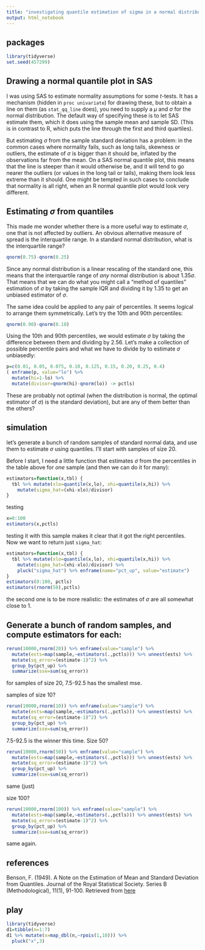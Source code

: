 ```yaml
---
title: "investigating quantile estimation of sigma in a normal distribution"
output: html_notebook
---
```


## packages

```r
library(tidyverse)
set.seed(457299)
```

## Drawing a normal quantile plot in SAS

I was using SAS to estimate normality assumptions for some $t$-tests. It has a mechanism (hidden in `proc univariate`) for drawing these, but to obtain a line on them (as `stat_qq_line` does), you need to supply a $\mu$ and $\sigma$ for the normal distribution. The default way of specifying these is to let SAS estimate them, which it does using the sample mean and sample SD. 
(This is in contrast to R, which puts the line through the first and third quartiles). 

But estimating $\sigma$ from the sample standard deviation has a problem: in the common cases where normality fails, such as long tails, skewness or outliers, the estimate of $\sigma$ is bigger than it should be, inflated by the observations far from the mean. On a SAS normal quantile plot, this means that the line is steeper than it would otherwise be, and it will tend to go nearer the outliers (or values in the long tail or tails), making them look less extreme than it should. One might be tempted in such cases to conclude that normality is all right, when an R normal quantile plot would look very different.

## Estimating $\sigma$ from quantiles

This made me wonder whether there is a more useful way to estimate $\sigma$, one that is not affected by outliers. An obvious alternative measure of spread is the interquartile range.
In a standard normal distribution, what is the interquartile range?

```r
qnorm(0.75)-qnorm(0.25)
```

Since any normal distribution is a linear rescaling of the standard one, this means that the interquartile range of *any* normal distribution is about $1.35\sigma$. That means that we can do what you might call a "method of quantiles" estimation of $\sigma$ by taking the sample IQR and dividing it by 1.35 to get an unbiased estimator of $\sigma$. 

The same idea could be applied to any pair of percentiles. It seems logical to arrange them symmetrically. Let's try the 10th and 90th percentiles:

```r
qnorm(0.90)-qnorm(0.10)
```

Using the 10th and 90th percentiles, we would estimate $\sigma$ by taking the difference between them and dividing by 2.56. Let's make a collection of possible percentile pairs and what we have to divide by to estimate $\sigma$ unbiasedly:

```r
p=c(0.01, 0.05, 0.075, 0.10, 0.125, 0.15, 0.20, 0.25, 0.4)
( enframe(p, value="lo") %>% 
  mutate(hi=1-lo) %>% 
  mutate(divisor=qnorm(hi)-qnorm(lo)) -> pctls)
```

These are probably not optimal (when the distribution is normal, the optimal estimator of $\sigma$) is the standard deviation), but are any of them better than the others?

## simulation

let's generate a  bunch of random samples of standard normal data, and use them to estimate $\sigma$ using quantiles. I'll start with samples of size 20.

Before I start, I need a little function that estimates $\sigma$ from the percentiles in the table above for *one* sample (and then we can do it for many):

```r
estimators=function(x,tbl) {
  tbl %>% mutate(xlo=quantile(x,lo), xhi=quantile(x,hi)) %>% 
    mutate(sigma_hat=(xhi-xlo)/divisor)
}
```

testing

```r
x=0:100
estimators(x,pctls)
```

testing it with this sample makes it clear that it got the right percentiles. Now we want to return just `sigma_hat`:

```r
estimators=function(x,tbl) {
  tbl %>% mutate(xlo=quantile(x,lo), xhi=quantile(x,hi)) %>% 
    mutate(sigma_hat=(xhi-xlo)/divisor) %>% 
    pluck("sigma_hat") %>% enframe(name="pct_up", value="estimate")
}
estimators(0:100, pctls)
estimators(rnorm(50),pctls)
```

the second one is to be more realistic: the estimates of $\sigma$ are all somewhat close to 1.

## Generate a bunch of random samples, and compute estimators for each:

```r
rerun(10000,rnorm(20)) %>% enframe(value="sample") %>% 
  mutate(ests=map(sample,~estimators(.,pctls))) %>% unnest(ests) %>% 
  mutate(sq_error=(estimate-1)^2) %>% 
  group_by(pct_up) %>% 
  summarize(sse=sum(sq_error))
```

for samples of size 20, 7.5-92.5 has the smallest mse.

samples of size 10?

```r
rerun(10000,rnorm(10)) %>% enframe(value="sample") %>% 
  mutate(ests=map(sample,~estimators(.,pctls))) %>% unnest(ests) %>% 
  mutate(sq_error=(estimate-1)^2) %>% 
  group_by(pct_up) %>% 
  summarize(sse=sum(sq_error))
```

7.5-92.5 is the winner this time. Size 50?

```r
rerun(10000,rnorm(50)) %>% enframe(value="sample") %>% 
  mutate(ests=map(sample,~estimators(.,pctls))) %>% unnest(ests) %>% 
  mutate(sq_error=(estimate-1)^2) %>% 
  group_by(pct_up) %>% 
  summarize(sse=sum(sq_error))
```

same (just)

size 100?

```r
rerun(10000,rnorm(100)) %>% enframe(value="sample") %>% 
  mutate(ests=map(sample,~estimators(.,pctls))) %>% unnest(ests) %>% 
  mutate(sq_error=(estimate-1)^2) %>% 
  group_by(pct_up) %>% 
  summarize(sse=sum(sq_error))
```

same again.

## references

Benson, F. (1949). A Note on the Estimation of Mean and Standard Deviation from Quantiles. Journal of the Royal Statistical Society. Series B (Methodological), 11(1), 91-100. Retrieved from [here](http://www.jstor.org.myaccess.library.utoronto.ca/stable/2983699)


## play

```r
library(tidyverse)
d1=tibble(n=1:7)
d1 %>% mutate(x=map_dbl(n,~rpois(1,10))) %>% 
  pluck("x",3)
```

